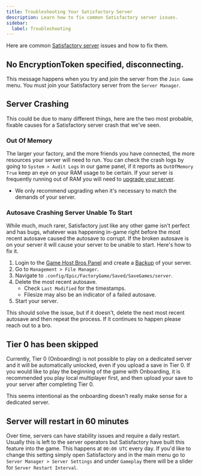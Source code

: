 ```yaml
---
title: Troubleshooting Your Satisfactory Server
description: Learn how to fix common Satisfactory server issues.
sidebar:
  label: Troubleshooting
---
```


Here are common [Satisfactory server](https://www.gamehostbros.com/satisfactory-server-hosting/) issues and how to fix them.

## No EncryptionToken specified, disconnecting.
This message happens when you try and join the server from the `Join Game` menu. You must join your Satisfactory server from the `Server Manager`.

## Server Crashing

This could be due to many different things, here are the two most probable, fixable causes for a Satisfactory server crash that we've seen.

### Out Of Memory

The larger your factory, and the more friends you have connected, the more resources your server will need to run. You can check the crash logs by going to `System > Audit Logs` in our game panel, if it reports as `OutOfMemory True` keep an eye on your RAM usage to be certain. If your server is frequently running out of RAM you will need to [upgrade your server](/account/upgrade-your-server/).
- We only recommend upgrading when it's necessary to match the demands of your server.

### Autosave Crashing Server Unable To Start

While much, much rarer, Satisfactory just like any other game isn't perfect and has bugs, whatever was happening in-game right before the most recent autosave caused the autosave to corrupt. If the broken autosave is on your server it will cause your server to be unable to start. Here's how to fix it.

<Steps>

1. Login to the [Game Host Bros Panel](https://panel.gamehostbros.com/) and create a [Backup](/getting-started/backups/) of your server.
2. Go to `Management > File Manager`.
3. Navigate to `.config/Epic/FactoryGame/Saved/SaveGames/server`.
4. Delete the most recent autosave.
   - Check `Last Modified` for the timestamps.
   - Filesize may also be an indicator of a failed autosave.
5. Start your server.
</Steps>

This should solve the issue, but if it doesn't, delete the next most recent autosave and then repeat the process. If it continues to happen please reach out to a bro.

## Tier 0 has been skipped
Currently, Tier 0 (Onboarding) is not possible to play on a dedicated server and it will be automatically unlocked, even if you upload a save in Tier 0. If you would like to play the beginning of the game with Onboarding, it is recommended you play local multiplayer first, and then upload your save to your server after completing Tier 0.

This seems intentional as the onboarding doesn't really make sense for a dedicated server.

## Server will restart in 60 minutes
Over time, servers can have stability issues and require a daily restart. Usually this is left to the server operators but Satisfactory have built this feature into the game. This happens at `00:00 UTC` every day. If you'd like to change this setting simply open Satisfactory and in the main menu go to `Server Manager > Server Settings` and under `Gameplay` there will be a slider for `Server Restart Interval`.
